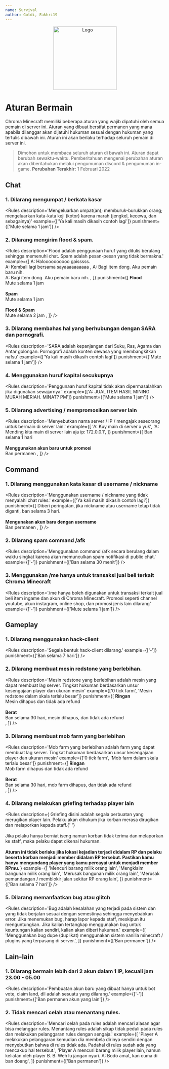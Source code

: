 ```yaml
---
name: Survival
author: Goldi, Fakhri19
---
```


<center>
  <img src='/img/logo.png' alt='Logo' width='200' />
</center>


# Aturan Bermain

Chroma Minecraft memiliki beberapa aturan yang wajib dipatuhi oleh semua pemain di server ini. Aturan yang dibuat bersifat permanen yang mana apabila dilanggar akan dijatuhi hukuman sesuai dengan hukuman yang tertulis dibawah ini. Aturan ini akan berlaku terhadap seluruh pemain di server ini.

> Dimohon untuk membaca seluruh aturan di bawah ini. Aturan dapat berubah sewaktu-waktu. Pemberitahuan mengenai perubahan aturan akan diberitahukan melalui pengumuman discord & pengumuman in-game. **Perubahan Terakhir:** 1 Februari 2022

## Chat

### 1. Dilarang mengumpat / berkata kasar

<Rules
  description='Mengeluarkan umpat(an); memburuk-burukkan orang; mengeluarkan kata-kata keji (kotor) karena marah (jengkel, kecewa, dan sebagainya)'
  example={['Ya kali masih dikasih contoh lagi']}
  punishment={['Mute selama 1 jam']}
/>

### 2. Dilarang mengirim flood & spam.

<Rules
  description='Flood adalah penggunaan huruf yang ditulis berulang sehingga memenuhi chat. Spam adalah pesan-pesan yang tidak bermakna.'
  example={[
    <Text>
      A: Haloooooooooo gaisssss. <br />
      A: Kembali lagi bersama sayaaaaaaaaaa
    </Text>,
    <Text>
      A: Bagi item dong. Aku pemain baru nih. <br />
      A: Bagi item dong. Aku pemain baru nih.
    </Text>,
  ]}
  punishment={[
    <Text>
      <b>Flood</b>
      <br />
      Mute selama 1 jam <br />
      <br />
      <b>Spam</b> <br />
      Mute selama 1 jam <br />
      <br />
      <b>Flood & Spam</b> <br />
      Mute selama 2 jam
    </Text>,
  ]}
/>

### 3. Dilarang membahas hal yang berhubungan dengan SARA dan pornografi.

<Rules
  description='SARA adalah kepanjangan dari Suku, Ras, Agama dan Antar golongan. Pornografi adalah konten dewasa yang membangkitkan nafsu'
  example={['Ya kali masih dikasih contoh lagi']}
  punishment={['Mute selama 1 jam']}
/>

### 4. Menggunakan huruf kapital secukupnya

<Rules
  description='Penggunaan huruf kapital tidak akan dipermasalahkan jika digunakan sewajarnya.'
  example={['A: JUAL ITEM HASIL MINING MURAH MERIAH. MINAT? PM']}
  punishment={['Mute selama 1 jam']}
/>

### 5. Dilarang advertising / mempromosikan server lain

<Rules
  description='Menyebutkan nama server / IP / mengajak seseorang untuk bermain di server lain.'
  example={[
    'A: Kuy main di server x yuk',
    'A: Mending kita main di server lain aja ip: 172.0.0.1',
  ]}
  punishment={[
    <Text>
      Ban selama 1 hari
      <br />
      <br />
      <b>Menggunakan akun baru untuk promosi</b>
      <br />
      Ban permanen
    </Text>,
  ]}
/>

## Command

### 1. Dilarang menggunakan kata kasar di username / nickname

<Rules
  description='Menggunakan username / nickname yang tidak menyalahi chat rules.'
  example={['Ya kali masih dikasih contoh lagi']}
  punishment={[
    <Text>
      Diberi peringatan, jika nickname atau username tetap tidak diganti, ban
      selama 3 hari.
      <br />
      <br />
      <b>Mengunakan akun baru dengan username</b>
      <br />
      Ban permanen
    </Text>,
  ]}
/>

### 2. Dilarang spam command /afk

<Rules
  description='Menggunakan command /afk secara berulang dalam waktu singkat karena akan memunculkan spam notifikasi di public chat.'
  example={['-']}
  punishment={['Ban selama 30 menit']}
/>

### 3. Menggunakan /me hanya untuk transaksi jual beli terkait Chroma Minecraft

<Rules
  description='/me hanya boleh digunakan untuk transaksi terkait jual beli item ingame dan akun di Chroma Minecraft. Promosi seperti channel youtube, akun instagram, online shop, dan promosi jenis lain dilarang'
  example={['-']}
  punishment={['Mute selama 1 jam']}
/>

## Gameplay

### 1. Dilarang menggunakan hack-client

<Rules
  description='Segala bentuk hack-client dilarang.'
  example={['-']}
  punishment={['Ban selama 7 hari']}
/>

### 2. Dilarang membuat mesin redstone yang berlebihan.

<Rules
  description='Mesin redstone yang berlebihan adalah mesin yang dapat membuat lag server. Tingkat hukuman berdasarkan unsur kesengajaan player dan ukuran mesin'
  example={['0 tick farm', 'Mesin redstone dalam skala terlalu besar']}
  punishment={[
    <Text>
      <b>Ringan</b>
      <br />
      Mesin dihapus dan tidak ada refund
      <br />
      <br />
      <b>Berat</b>
      <br />
      Ban selama 30 hari, mesin dihapus, dan tidak ada refund
      <br />
    </Text>,
  ]}
/>

### 3. Dilarang membuat mob farm yang berlebihan

<Rules
  description='Mob farm yang berlebihan adalah farm yang dapat membuat lag server. Tingkat hukuman berdasarkan unsur kesengajaan player dan ukuran mesin'
  example={['0 tick farm', 'Mob farm dalam skala terlalu besar']}
  punishment={[
    <Text>
      <b>Ringan</b>
      <br />
      Mob farm dihapus dan tidak ada refund
      <br />
      <br />
      <b>Berat</b>
      <br />
      Ban selama 30 hari, mob farm dihapus, dan tidak ada refund
      <br />
    </Text>,
  ]}
/>

### 4. Dilarang melakukan griefing terhadap player lain

<Rules
  description={
    <Text>
      Griefing disini adalah segala perbuatan yang merugikan player lain. Pelaku
      akan dihukum jika korban merasa dirugikan dan melaporkan kepada staff.{' '}
      <br />
      <br />
      Jika pelaku hanya berniat iseng namun korban tidak terima dan melaporkan
      ke staff, maka pelaku dapat dikenai hukuman.
      <br />
      <br />
      <b>
        Aturan ini tidak berlaku jika lokasi kejadian terjadi didalam RP dan
        pelaku beserta korban menjadi member didalam RP tersebut. Pastikan kamu
        hanya mengundang player yang kamu percayai untuk menjadi member RPmu.
      </b>
    </Text>
  }
  example={[
    'Mencuri barang milik orang lain',
    'Mengklaim bangunan milik orang lain',
    'Merusak bangunan milik orang lain',
    'Merusak pemandangan / memblokir jalan sekitar RP orang lain',
  ]}
  punishment={['Ban selama 7 hari']}
/>

### 5. Dilarang memanfaatkan bug atau glitch

<Rules
  description='Bug adalah kesalahan yang terjadi pada sistem dan yang tidak berjalan sesuai dengan semestinya sehingga menyebabkan error. Jika menemukan bug, harap lapor kepada staff, meskipun itu menguntungkan. Jika kalian tertangkap menggunakan bug untuk keuntungan kalian sendiri, kalian akan diberi hukuman.'
  example={[
    'Menggunakan bug dupe (duplikat) menggunakan sistem vanilla minecraft / plugins yang terpasang di server.',
  ]}
  punishment={['Ban permanen']}
/>

## Lain-lain

### 1. Dilarang bermain lebih dari 2 akun dalam 1 IP, kecuali jam 23.00 - 05.00

<Rules
  description='Pembuatan akun baru yang dibuat hanya untuk bot vote, claim land, dll adalah sesuatu yang dilarang.'
  example={['-']}
  punishment={['Ban permanen akun yang lain']}
/>

### 2. Tidak mencari celah atau menantang rules.

<Rules
  description='Mencari celah pada rules adalah mencari alasan agar bisa melanggar rules. Menantang rules adalah sikap tidak peduli pada rules dan melakukan pelanggaran rules dengan sengaja.'
  example={[
    'Player A melakukan pelanggaran kemudian dia membela dirinya sendiri dengan menyebutkan bahwa di rules tidak ada. Padahal di rules sudah ada yang mencakup hal tersebut.',
    'Player A mencuri barang milik player lain, namun keliatan oleh player B. B: Weh lu jangan nyuri. A: Bodo amat, kan cuma di ban doang',
  ]}
  punishment={['Ban permanen']}
/>
